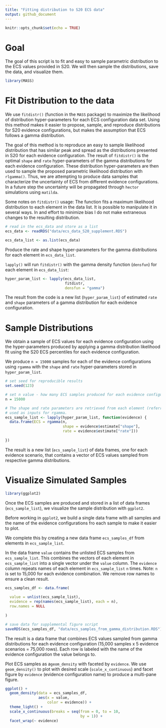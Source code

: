```yaml
---
title: "Fitting distribution to S20 ECS data"
output: github_document
---
```


```r
knitr::opts_chunk$set(echo = TRUE)
```

# Goal 

The goal of this script is to fit and easy to sample parametric distribution to the ECS values provided in S20. We will then sample the distributions, save the data, and visualize them.

```r
library(MASS)
```

# Fit Distribution to the data 

We use `fitdistr()` (function in the `MASS` package) to maximize the likelihood of distribution hyper-parameters for each ECS configuration data set. Using this method makes it easier to propose, sample, and reproduce distributions for S20 evidence configurations, but makes the assumption that ECS follows a gamma distribution. 

The goal of this method is to reproduce an easy to sample likelihood distribution that has similar peak and spread as the distributions presented in S20 for each evidence configuration. The result of `fitdistr()` is the optimal `shape` and `rate` hyper-parameters of the gamma distributions for each evidence configuration. These distribution hyper-parameters are then used to sample the proposed parametric likelihood distribution with `rlgamma()`. Thus, we are attempting to produce data samples that characterize the uncertainty of ECS from different evidence configurations. In a future step the uncertainty will be propagated through `hector` simulations using `matilda`.

Some notes on `fitdistr()` usage: The function fits a maximum likelihood distribution to each element in the data list. It is possible to manipulate it in several ways. In and effort to minimize bias I do not make extraneous changes to the resulting distribution.

```r
# read in the ecs_data and store as a list 
ecs_data <- readRDS("data/ecs_data_S20_supplement.RDS")

ecs_data_list <- as.list(ecs_data)
```

Produce the rate and shape hyper-parameters for the gamma distributions for each element in `ecs_data_list`.

`lapply()` will run `fitdistr()` with the gamma density function (`densfun`) for each element in `ecs_data_list`:

```r
hyper_param_list <- lapply(ecs_data_list, 
                           fitdistr, 
                           densfun = "gamma")
```

The result from the code is a new list (`hyper_param_list`) of estimated `rate` and `shape` parameters of a gamma distribution for each evidence configuration.

# Sample Distributions

We obtain a sample of ECS values for each evidence configuration using the hyper-parameters produced by applying a gamma distribution likelihood fit using the S20 ECS percentiles for each evidence configuration.   

We produce `n = 15000` samples for each of the evidence configurations using `rgamma` with the `shape` and `rate` hyper-parameters stored in `hyper_param_list`.

```r
# set seed for reproducible results
set.seed(123)

# set n value - how many ECS samples produced for each evidence configuration
n = 15000

# The shape and rate parameters are retrieved from each element (referred to as 'evidence') and 
# used as inputs for rgamma.
ecs_sample_list <- lapply(hyper_param_list, function(evidence) {
  data.frame(ECS = rgamma(n,
                          shape = evidence$estimate["shape"],
                          rate = evidence$estimate["rate"]))
  
})
```

The result is a new list (`ecs_sample_list`) of data frames, one for each evidence scenario, that contains a vector of ECS values sampled from respective gamma distributions. 

# Visualize Simulated Samples

```r
library(ggplot2)
```

Once the ECS samples are produced and stored in a list of data frames (`ecs_sample_list`), we visualize the sample distribution with `ggplot2`.

Before working in `ggplot2`, we build a single data frame with all samples and the name of the evidence configurations fro each sample to make it easier to plot. 

We complete this by creating a new data frame `ecs_samples_df` from elements in `ecs_sample_list`. 

In the data frame `value` contains the unlisted ECS samples from `ecs_sample_list`. This combines the vectors of each element in `ecs_sample_list` into a single vector under the `value` column.
The `evidence` column repeats names of each element in `ecs_sample_list` `n` times. Note: `n` is set to 15,000 for each evidence combination. We remove row names to ensure a clean result.

```r
ecs_samples_df <- data.frame(
  
  value = unlist(ecs_sample_list),
  evidence = rep(names(ecs_sample_list), each = n),
  row.names = NULL
  
)

# save data for supplemental figure script
saveRDS(ecs_samples_df, "data/ecs_samples_from_gamma_distribution.RDS")
```

The result is a data frame that combines ECS values sampled from gamma distributions for each evidence configuration (15,000 samples x 5 evidence scenarios = 75,000 rows). Each row is labeled with the name of the evidence configuration the value belongs to.   

Plot ECS samples as a`geom_density` with faceted by `evidence`. We use `geom_density()` to plot with desired scale (`scale_x_continuous`) and facet figure by `evidence` (evidence configuration name) to produce a multi-pane figure. 

```r
ggplot() +
  geom_density(data = ecs_samples_df,
               aes(x = value, 
                   color = evidence)) +
  theme_light() +
  scale_x_continuous(breaks = seq(from = 0, to = 10, 
                                  by = 1)) +
  facet_wrap(~ evidence)

```
